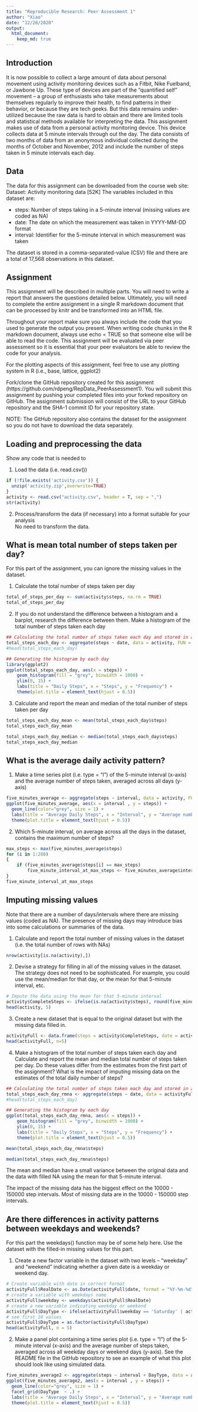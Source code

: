 ```yaml
---
title: "Reproducible Research: Peer Assessment 1"
author: "Xiao"
date: "12/28/2020"
output: 
  html_document:
    keep_md: true
---
```


## Introduction
It is now possible to collect a large amount of data about personal movement using activity monitoring devices such as a Fitbit, Nike Fuelband, or Jawbone Up. These type of devices are part of the “quantified self” movement – a group of enthusiasts who take measurements about themselves regularly to improve their health, to find patterns in their behavior, or because they are tech geeks. But this data remains under-utilized because the raw data is hard to obtain and there are limited tools and statistical methods available for interpreting the data. This assignment makes use of data from a personal activity monitoring device. This device collects data at 5 minute intervals through out the day. The data consists of two months of data from an anonymous individual collected during the months of October and November, 2012 and include the number of steps taken in 5 minute intervals each day.

## Data
The data for this assignment can be downloaded from the course web site: Dataset: Activity monitoring data [52K] The variables included in this dataset are:

* steps: Number of steps taking in a 5-minute interval (missing values are coded as NA) \
* date: The date on which the measurement was taken in YYYY-MM-DD format \
* interval: Identifier for the 5-minute interval in which measurement was taken \

The dataset is stored in a comma-separated-value (CSV) file and there are a total of 17,568 observations in this dataset.

## Assignment
This assignment will be described in multiple parts. You will need to write a report that answers the questions detailed below. Ultimately, you will need to complete the entire assignment in a single R markdown document that can be processed by knitr and be transformed into an HTML file.

Throughout your report make sure you always include the code that you used to generate the output you present. When writing code chunks in the R markdown document, always use echo = TRUE so that someone else will be able to read the code. This assignment will be evaluated via peer assessment so it is essential that your peer evaluators be able to review the code for your analysis.

For the plotting aspects of this assignment, feel free to use any plotting system in R (i.e., base, lattice, ggplot2)

Fork/clone the GitHub repository created for this assignment (https://github.com/rdpeng/RepData_PeerAssessment1). You will submit this assignment by pushing your completed files into your forked repository on GitHub. The assignment submission will consist of the URL to your GitHub repository and the SHA-1 commit ID for your repository state.

NOTE: The GitHub repository also contains the dataset for the assignment so you do not have to download the data separately.

## Loading and preprocessing the data

Show any code that is needed to

1. Load the data (i.e. read.csv())
```r
if (!file.exists('activity.csv')) {
  unzip('activity.zip',overwrite=TRUE)
}
activity <- read.csv("activity.csv", header = T, sep = ",")
str(activity)
```

2. Process/transform the data (if necessary) into a format suitable for your analysis \
No need to transform the data. 

## What is mean total number of steps taken per day?

For this part of the assignment, you can ignore the missing values in the dataset.

1. Calculate the total number of steps taken per day
```r
total_of_steps_per_day <- sum(activity$steps, na.rm = TRUE)
total_of_steps_per_day
```

2. If you do not understand the difference between a histogram and a barplot, research the difference between them. Make a histogram of the total number of steps taken each day
```r
## Calculating the total number of steps taken each day and stored in a variable
total_steps_each_day <- aggregate(steps ~ date, data = activity, FUN = sum, na.rm = TRUE)
#head(total_steps_each_day)

## Generating the histogram by each day
library(ggplot2)
ggplot(total_steps_each_day, aes(x = steps)) +
    geom_histogram(fill = "grey", binwidth = 1000) +
    ylim(0, 15) +
    labs(title = "Daily Steps", x = "Steps", y = "Frequency") +
    theme(plot.title = element_text(hjust = 0.5))
```

3. Calculate and report the mean and median of the total number of steps taken per day

```r
total_steps_each_day_mean <- mean(total_steps_each_day$steps)
total_steps_each_day_mean
```
```r
total_steps_each_day_median <- median(total_steps_each_day$steps)
total_steps_each_day_median
```

## What is the average daily activity pattern?

1. Make a time series plot (i.e. type = "l") of the 5-minute interval (x-axis) and the average number of steps taken, averaged across all days (y-axis)
```r
five_minutes_average <- aggregate(steps ~ interval, data = activity, FUN = mean, na.rm = TRUE)
ggplot(five_minutes_average, aes(x = interval , y = steps)) + 
  geom_line(color="grey", size = 1) + 
  labs(title = "Average Daily Steps", x = "Interval", y = "Average number of steps taken per day") +
  theme(plot.title = element_text(hjust = 0.5))
```

2. Which 5-minute interval, on average across all the days in the dataset, contains the maximum number of steps?
```r
max_steps <- max(five_minutes_average$steps)
for (i in 1:288) 
{
    if (five_minutes_average$steps[i] == max_steps)
        five_minute_interval_at_max_steps <- five_minutes_average$interval[i]
}
five_minute_interval_at_max_steps 
```

## Imputing missing values

Note that there are a number of days/intervals where there are missing values (coded as NA). The presence of missing days may introduce bias into some calculations or summaries of the data.

1. Calculate and report the total number of missing values in the dataset (i.e. the total number of rows with NAs)
```r
nrow(activity[is.na(activity),])
```

2. Devise a strategy for filling in all of the missing values in the dataset. The strategy does not need to be sophisticated. For example, you could use the mean/median for that day, or the mean for that 5-minute interval, etc.

```r
# Impute the data using the mean for that 5-minute interval
activity$CompleteSteps <- ifelse(is.na(activity$steps), round(five_minutes_average$steps[match(activity$interval, five_minutes_average$interval)], 0), activity$steps)
head(activity, 5)
```

3. Create a new dataset that is equal to the original dataset but with the missing data filled in.
```r
activityFull <- data.frame(steps = activity$CompleteSteps, date = activity$date, interval = activity$interval)
head(activityFull, n=5)
```

4. Make a histogram of the total number of steps taken each day and Calculate and report the mean and median total number of steps taken per day. Do these values differ from the estimates from the first part of the assignment? What is the impact of imputing missing data on the estimates of the total daily number of steps?
```r
## Calculating the total number of steps taken each day and stored in a variable
total_steps_each_day_rmna <- aggregate(steps ~ date, data = activityFull, FUN = sum, na.rm = TRUE)
#head(total_steps_each_day)

## Generating the histogram by each day
ggplot(total_steps_each_day_rmna, aes(x = steps)) +
    geom_histogram(fill = "grey", binwidth = 1000) +
    ylim(0, 15) +
    labs(title = "Daily Steps", x = "Steps", y = "Frequency") +
    theme(plot.title = element_text(hjust = 0.5))
```

```r
mean(total_steps_each_day_rmna$steps)
```
```r
median(total_steps_each_day_rmna$steps)
```
The mean and median have a small variance between the original data and the data with filled NA using the mean for that 5-minute interval.

The impact of the missing data has the biggest effect on the 10000 - 150000 step intervals. Most of missing data are in the 10000 - 150000 step intervals. 

## Are there differences in activity patterns between weekdays and weekends?

For this part the weekdays() function may be of some help here. Use the dataset with the filled-in missing values for this part.

1. Create a new factor variable in the dataset with two levels – “weekday” and “weekend” indicating whether a given date is a weekday or weekend day.
```r
# Create variable with date in correct format
activityFull$RealDate <- as.Date(activityFull$date, format = "%Y-%m-%d")
# create a variable with weekdays name
activityFull$weekday <- weekdays(activityFull$RealDate)
# create a new variable indicating weekday or weekend
activityFull$DayType <- ifelse(activityFull$weekday == 'Saturday' | activityFull$weekday == 'Sunday', 'weekend', 'weekday')
# see first 10 values
activityFull$DayType = as.factor(activityFull$DayType)
head(activityFull, n = 5)
```

2. Make a panel plot containing a time series plot (i.e. type = "l") of the 5-minute interval (x-axis) and the average number of steps taken, averaged across all weekday days or weekend days (y-axis). See the README file in the GitHub repository to see an example of what this plot should look like using simulated data.
```r
five_minutes_average2 <- aggregate(steps ~ interval + DayType, data = activityFull, FUN = mean)
ggplot(five_minutes_average2, aes(x = interval , y = steps)) + 
  geom_line(color="grey", size = 1) + 
  facet_grid(DayType  ~ .) +
  labs(title = "Average Daily Steps", x = "Interval", y = "Average number of steps taken per day") +
  theme(plot.title = element_text(hjust = 0.5))
```
